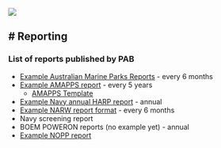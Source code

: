 ![](/figs/infographics/NEFSC_specie_boat.png)

# Reporting 
---

### List of reports published by PAB
* [Example Australian Marine Parks Reports](/content/Reporting/AMP/AMP_2022.pdf) - every 6 months
* [Example AMAPPS report](/content/Reporting/AMAPPS/AMAPPS_2019.pdf) - every 5 years \
  + [AMAPPS Template](/content/Reporting/AMAPPS/AMAPPS_TEMPLATE.pdf)
* [Example Navy annual HARP report](/content/Reporting/NAVY/NAVY_Report.pdf) - annual
* [Example NARW report format](/content/Reporting/NARW/NARW.pdf) - every 6 months
* Navy screening report
* BOEM POWERON reports (no example yet) - annual
* [Example NOPP report](/content/Reporting/NOPP/NOPP_2013.pdf)
